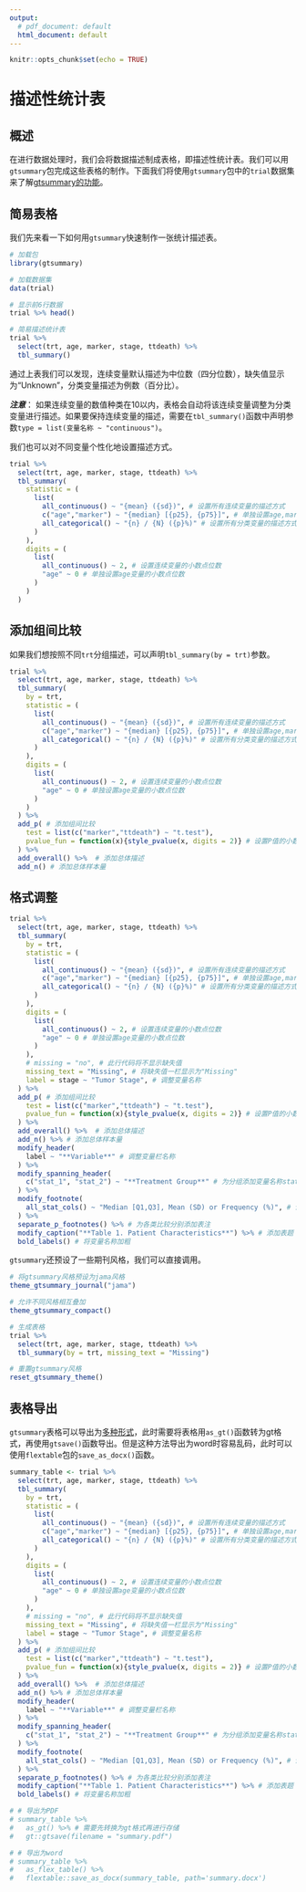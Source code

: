 ---
output:
  # pdf_document: default
  html_document: default
---

```{r setup, include=FALSE}
knitr::opts_chunk$set(echo = TRUE)
```

# 描述性统计表
## 概述
在进行数据处理时，我们会将数据描述制成表格，即描述性统计表。我们可以用`gtsummary`包完成这些表格的制作。下面我们将使用`gtsummary`包中的`trial`数据集来了解[gtsummary的功能](https://www.danieldsjoberg.com/gtsummary/articles/tbl_summary.html)。

## 简易表格
我们先来看一下如何用`gtsummary`快速制作一张统计描述表。
```{r chapter025-gtsummary-brief}
# 加载包
library(gtsummary)

# 加载数据集
data(trial)

# 显示前6行数据
trial %>% head()

# 简易描述统计表
trial %>% 
  select(trt, age, marker, stage, ttdeath) %>% 
  tbl_summary()
```

通过上表我们可以发现，连续变量默认描述为中位数（四分位数），缺失值显示为“Unknown”，分类变量描述为例数（百分比）。

***注意***：
如果连续变量的数值种类在10以内，表格会自动将该连续变量调整为分类变量进行描述。如果要保持连续变量的描述，需要在`tbl_summary()`函数中声明参数`type = list(变量名称 ~ "continuous")`。

我们也可以对不同变量个性化地设置描述方式。
```{r chapter025-gtsummary-descriptive}
trial %>% 
  select(trt, age, marker, stage, ttdeath) %>% 
  tbl_summary(
    statistic = (
      list(
        all_continuous() ~ "{mean} ({sd})", # 设置所有连续变量的描述方式
        c("age","marker") ~ "{median} [{p25}, {p75}]", # 单独设置age,marker变量描述方式
        all_categorical() ~ "{n} / {N} ({p}%)" # 设置所有分类变量的描述方式
      )
    ),
    digits = (
      list(
        all_continuous() ~ 2, # 设置连续变量的小数点位数
        "age" ~ 0 # 单独设置age变量的小数点位数
      )
    )
  )
```

## 添加组间比较
如果我们想按照不同`trt`分组描述，可以声明`tbl_summary(by = trt)`参数。
```{r chapter025-gtsummary-group}
trial %>% 
  select(trt, age, marker, stage, ttdeath) %>% 
  tbl_summary(
    by = trt,
    statistic = (
      list(
        all_continuous() ~ "{mean} ({sd})", # 设置所有连续变量的描述方式
        c("age","marker") ~ "{median} [{p25}, {p75}]", # 单独设置age,marker变量描述方式
        all_categorical() ~ "{n} / {N} ({p}%)" # 设置所有分类变量的描述方式
      )
    ),
    digits = (
      list(
        all_continuous() ~ 2, # 设置连续变量的小数点位数
        "age" ~ 0 # 单独设置age变量的小数点位数
      )
    )
  ) %>% 
  add_p( # 添加组间比较
    test = list(c("marker","ttdeath") ~ "t.test"),
    pvalue_fun = function(x){style_pvalue(x, digits = 2)} # 设置P值的小数点位数
  ) %>% 
  add_overall() %>%  # 添加总体描述
  add_n() # 添加总体样本量
```

## 格式调整
```{r chapter025-gtsummary-format}
trial %>% 
  select(trt, age, marker, stage, ttdeath) %>% 
  tbl_summary(
    by = trt,
    statistic = (
      list(
        all_continuous() ~ "{mean} ({sd})", # 设置所有连续变量的描述方式
        c("age","marker") ~ "{median} [{p25}, {p75}]", # 单独设置age,marker变量描述方式
        all_categorical() ~ "{n} / {N} ({p}%)" # 设置所有分类变量的描述方式
      )
    ),
    digits = (
      list(
        all_continuous() ~ 2, # 设置连续变量的小数点位数
        "age" ~ 0 # 单独设置age变量的小数点位数
      )
    ),
    # missing = "no", # 此行代码将不显示缺失值
    missing_text = "Missing", # 将缺失值一栏显示为"Missing"
    label = stage ~ "Tumor Stage", # 调整变量名称
  ) %>% 
  add_p( # 添加组间比较
    test = list(c("marker","ttdeath") ~ "t.test"),
    pvalue_fun = function(x){style_pvalue(x, digits = 2)} # 设置P值的小数点位数
  ) %>% 
  add_overall() %>%  # 添加总体描述
  add_n() %>% # 添加总体样本量
  modify_header(
    label ~ "**Variable**" # 调整变量栏名称
  ) %>%  
  modify_spanning_header(
    c("stat_1", "stat_2") ~ "**Treatment Group**" # 为分组添加变量名称stat_1,stat_2不能改
  ) %>% 
  modify_footnote(
    all_stat_cols() ~ "Median [Q1,Q3], Mean (SD) or Frequency (%)", # 调整表注
  ) %>%
  separate_p_footnotes() %>% # 为各类比较分别添加表注
  modify_caption("**Table 1. Patient Characteristics**") %>% # 添加表题
  bold_labels() # 将变量名称加粗
```

`gtsummary`还预设了一些期刊风格，我们可以直接调用。
```{r chapter025--gtsummary-format-journal, message=FALSE, warning=FALSE}
# 将gtsummary风格预设为jama风格
theme_gtsummary_journal("jama")

# 允许不同风格相互叠加
theme_gtsummary_compact()

# 生成表格
trial %>%
  select(trt, age, marker, stage, ttdeath) %>%
  tbl_summary(by = trt, missing_text = "Missing")

# 重置gtsummary风格
reset_gtsummary_theme()
```

## 表格导出
`gtsummary`表格可以导出为[多种形式](https://www.danieldsjoberg.com/gtsummary/index.html)，此时需要将表格用`as_gt()`函数转为gt格式，再使用`gtsave()`函数导出。但是这种方法导出为word时容易乱码，此时可以使用`flextable`包的`save_as_docx()`函数。
```{r chapter-025-gtsummary-output}
summary_table <- trial %>% 
  select(trt, age, marker, stage, ttdeath) %>% 
  tbl_summary(
    by = trt,
    statistic = (
      list(
        all_continuous() ~ "{mean} ({sd})", # 设置所有连续变量的描述方式
        c("age","marker") ~ "{median} [{p25}, {p75}]", # 单独设置age,marker变量描述方式
        all_categorical() ~ "{n} / {N} ({p}%)" # 设置所有分类变量的描述方式
      )
    ),
    digits = (
      list(
        all_continuous() ~ 2, # 设置连续变量的小数点位数
        "age" ~ 0 # 单独设置age变量的小数点位数
      )
    ),
    # missing = "no", # 此行代码将不显示缺失值
    missing_text = "Missing", # 将缺失值一栏显示为"Missing"
    label = stage ~ "Tumor Stage", # 调整变量名称
  ) %>% 
  add_p( # 添加组间比较
    test = list(c("marker","ttdeath") ~ "t.test"),
    pvalue_fun = function(x){style_pvalue(x, digits = 2)} # 设置P值的小数点位数
  ) %>% 
  add_overall() %>%  # 添加总体描述
  add_n() %>% # 添加总体样本量
  modify_header(
    label ~ "**Variable**" # 调整变量栏名称
  ) %>%  
  modify_spanning_header(
    c("stat_1", "stat_2") ~ "**Treatment Group**" # 为分组添加变量名称stat_1,stat_2不能改
  ) %>% 
  modify_footnote(
    all_stat_cols() ~ "Median [Q1,Q3], Mean (SD) or Frequency (%)", # 调整表注
  ) %>%
  separate_p_footnotes() %>% # 为各类比较分别添加表注
  modify_caption("**Table 1. Patient Characteristics**") %>% # 添加表题
  bold_labels() # 将变量名称加粗

# # 导出为PDF
# summary_table %>% 
#   as_gt() %>% # 需要先转换为gt格式再进行存储
#   gt::gtsave(filename = "summary.pdf")

# # 导出为word
# summary_table %>% 
#   as_flex_table() %>%
#   flextable::save_as_docx(summary_table, path='summary.docx') 
```